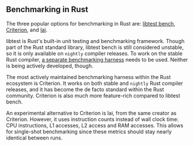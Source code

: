 ## Benchmarking in Rust

The three popular options for benchmarking in Rust are:
[libtest bench](/learn/benchmarking/rust/libtest-bench/),
[Criterion](/learn/benchmarking/rust/criterion/), and
[Iai](/learn/benchmarking/rust/iai/).

libtest is Rust's built-in unit testing and benchmarking framework.
Though part of the Rust standard library, libtest bench is still considered unstable,
so it is only available on `nightly` compiler releases.
To work on the stable Rust compiler,
[a separate benchmarking harness](https://github.com/bluss/bencher)
needs to be used.
Neither is being actively developed, though.

The most actively maintained benchmarking harness within the Rust ecosystem is Criterion.
It works on both stable and `nightly` Rust compiler releases,
and it has become the de facto standard within the Rust community.
Criterion is also much more feature-rich compared to libtest bench.

An experimental alternative to Criterion is Iai, from the same creator as Criterion.
However, it uses instruction counts instead of wall clock time:
CPU instructions, L1 accesses, L2 access and RAM accesses.
This allows for single-shot benchmarking since these metrics should stay nearly identical between runs.
